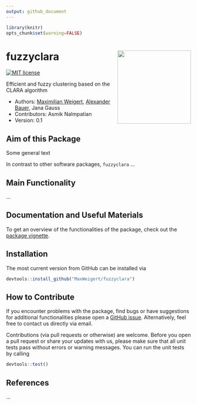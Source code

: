 ```yaml
---
output: github_document
---
```


```r
library(knitr)
opts_chunk$set(warning=FALSE)
```

# fuzzyclara <img src="man/figures/hex-sticker/fuzzyclara.png" align="right" width="200"/>

<!-- badges: start
[![R build status](https://github.com/bauer-alex/APCtools/workflows/R-CMD-check/badge.svg)](https://github.com/bauer-alex/APCtools/actions)
[![Codecov test coverage](https://codecov.io/gh/bauer-alex/APCtools/branch/main/graph/badge.svg?token=KrjDYWRi2W)](https://app.codecov.io/gh/bauer-alex/APCtools)
[![](https://cranlogs.r-pkg.org/badges/grand-total/fuzzyclara)](https://cran.r-project.org/package=fuzzyclara)
-->
[![MIT license](https://img.shields.io/badge/license-MIT-brightgreen.svg)](https://opensource.org/licenses/MIT)
<!-- badges: end -->

Efficient and fuzzy clustering based on the CLARA algorithm

* Authors: [Maximilian Weigert](https://www.en.stablab.stat.uni-muenchen.de/people/doktoranden/weigert/index.html), [Alexander Bauer](https://github.com/bauer-alex/), Jana Gauss
* Contributors: Asmik Nalmpatian
* Version: 0.1


## Aim of this Package

Some general text

In contrast to other software packages, `fuzzyclara` ...


## Main Functionality

...

## Documentation and Useful Materials

To get an overview of the functionalities of the package, check out the
[package vignette](https://MaxWeigert.github.io/fuzzyclara/articles/main_functionality.html).

## Installation

The most current version from GitHub can be installed via
```r
devtools::install_github("MaxWeigert/fuzzyclara")
```


## How to Contribute

If you encounter problems with the package, find bugs or have suggestions for
additional functionalities please open a
[GitHub issue](https://github.com/MaxWeigert/fuzzyclara/issues).
Alternatively, feel free to contact us directly via email.

Contributions (via pull requests or otherwise) are welcome.
Before you open a pull request or share your updates with us, please make sure
that all unit tests pass without errors or warning messages. You can run the unit
tests by calling
```r
devtools::test()
```

## References

...
